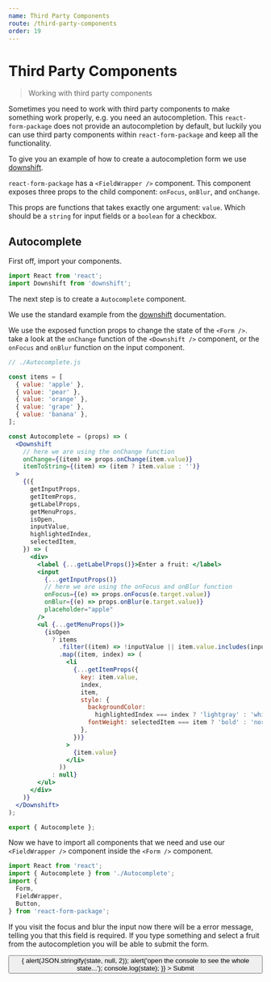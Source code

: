 ```yaml
---
name: Third Party Components
route: /third-party-components
order: 19
---
```



# Third Party Components

> Working with third party components

Sometimes you need to work with third party components to make something work properly, e.g. you need an autocompletion. This `react-form-package` does not provide an autocompletion by default, but luckily you can use third party components within `react-form-package` and keep all the functionality.

To give you an example of how to create a autocompletion form we use [downshift](https://github.com/paypal/downshift#readme).

`react-form-package` has a `<FieldWrapper />` component. This component exposes three props to the child component: `onFocus`, `onBlur`, and `onChange`.

This props are functions that takes exactly one argument: `value`. Which should be a `string` for input fields or a `boolean` for a checkbox.

## Autocomplete

First off, import your components.

```js
import React from 'react';
import Downshift from 'downshift';
```

The next step is to create a `Autocomplete` component.

We use the standard example from the [downshift](https://github.com/paypal/downshift#readme) documentation.

We use the exposed function props to change the state of the `<Form />`. take a look at the `onChange` function of the `<Downshift />` component, or the `onFocus` and `onBlur` function on the input component.

```jsx
// ./Autocomplete.js

const items = [
  { value: 'apple' },
  { value: 'pear' },
  { value: 'orange' },
  { value: 'grape' },
  { value: 'banana' },
];

const Autocomplete = (props) => (
  <Downshift
    // here we are using the onChange function
    onChange={(item) => props.onChange(item.value)}
    itemToString={(item) => (item ? item.value : '')}
  >
    {({
      getInputProps,
      getItemProps,
      getLabelProps,
      getMenuProps,
      isOpen,
      inputValue,
      highlightedIndex,
      selectedItem,
    }) => (
      <div>
        <label {...getLabelProps()}>Enter a fruit: </label>
        <input
          {...getInputProps()} 
          // here we are using the onFocus and onBlur function
          onFocus={(e) => props.onFocus(e.target.value)}
          onBlur={(e) => props.onBlur(e.target.value)}
          placeholder="apple"
        />
        <ul {...getMenuProps()}>
          {isOpen
            ? items
              .filter((item) => !inputValue || item.value.includes(inputValue))
              .map((item, index) => (
                <li
                  {...getItemProps({
                    key: item.value,
                    index,
                    item,
                    style: {
                      backgroundColor:
                        highlightedIndex === index ? 'lightgray' : 'white',
                      fontWeight: selectedItem === item ? 'bold' : 'normal',
                    },
                  })}
                >
                  {item.value}
                </li>
              ))
            : null}
        </ul>
      </div>
    )}
  </Downshift>
);

export { Autocomplete };
```

Now we have to import all components that we need and use our `<FieldWrapper />` component inside the `<Form />` component.

```js
import React from 'react';
import { Autocomplete } from './Autocomplete';
import {
  Form,
  FieldWrapper,
  Button,
} from 'react-form-package';
```

If you visit the focus and blur the input now there will be a error message, telling you that this field is required. If you type something and select a fruit from the autocompletion you will be able to submit the form.

<Playground>
  <Form
    validate
  >
    <div>
    <FieldWrapper type="text" id="autocomplete" required>
      <Autocomplete />
    </FieldWrapper>
    </div>
    <div>
      <Button 
        type="submit"
        onClick={(state) => {
          alert(JSON.stringify(state, null, 2));
          alert('open the console to see the whole state...');
          console.log(state);
        }}
      >
        Submit
      </Button>
    </div>
  </Form>
</Playground>
